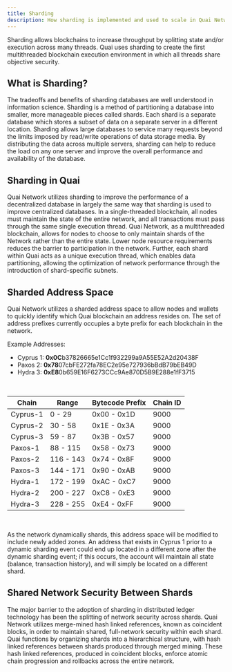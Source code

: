 ```yaml
---
title: Sharding
description: How sharding is implemented and used to scale in Quai Network.
---
```


Sharding allows blockchains to increase throughput by splitting state and/or execution across many threads. Quai uses sharding to create the first multithreaded blockchain execution environment in which all threads share objective security.

## What is Sharding?

The tradeoffs and benefits of sharding databases are well understood in information science. Sharding is a method of partitioning a database into smaller, more manageable pieces called shards. Each shard is a separate database which stores a subset of data on a separate server in a different location. Sharding allows large databases to service many requests beyond the limits imposed by read/write operations of data storage media. By distributing the data across multiple servers, sharding can help to reduce the load on any one server and improve the overall performance and availability of the database.

## Sharding in Quai

Quai Network utilizes sharding to improve the performance of a decentralized database in largely the same way that sharding is used to improve centralized databases. In a single-threaded blockchain, all nodes must maintain the state of the entire network, and all transactions must pass through the same single execution thread. Quai Network, as a multithreaded blockchain, allows for nodes to choose to only maintain shards of the Network rather than the entire state. Lower node resource requirements reduces the barrier to participation in the network. Further, each shard within Quai acts as a unique execution thread, which enables data partitioning, allowing the optimization of network performance through the introduction of shard-specific subnets.

## Sharded Address Space

Quai Network utilizes a sharded address space to allow nodes and wallets to quickly identify which Quai blockchain an address resides on. The set of address prefixes currently occupies a byte prefix for each blockchain in the network.

Example Addresses:

- Cyprus 1: **0x0C**b37826665e1Cc1f932299a9A55E52A2d20438F
- Paxos 2: **0x78**07cbFE272fa78EC2e95e727936bBdB79bEB49D
- Hydra 3: **0xE8**0b659E16F6273CCc9Ae870D5B9E288e1fF3715

<br />

| Chain    | Range     | Bytecode Prefix | Chain ID |
| -------- | --------- | --------------- | -------- |
| Cyprus-1 | 0 - 29    | 0x00 - 0x1D     | 9000     |
| Cyprus-2 | 30 - 58   | 0x1E - 0x3A     | 9000     |
| Cyprus-3 | 59 - 87   | 0x3B - 0x57     | 9000     |
| Paxos-1  | 88 - 115  | 0x58 - 0x73     | 9000     |
| Paxos-2  | 116 - 143 | 0x74 - 0x8F     | 9000     |
| Paxos-3  | 144 - 171 | 0x90 - 0xAB     | 9000     |
| Hydra-1  | 172 - 199 | 0xAC - 0xC7     | 9000     |
| Hydra-2  | 200 - 227 | 0xC8 - 0xE3     | 9000     |
| Hydra-3  | 228 - 255 | 0xE4 - 0xFF     | 9000     |

<br />

As the network dynamically shards, this address space will be modified to include newly added zones. An address that exists in Cyprus 1 prior to a dynamic sharding event could end up located in a different zone after the dynamic sharding event; if this occurs, the account will maintain all state (balance, transaction history), and will simply be located on a different shard.

## Shared Network Security Between Shards

The major barrier to the adoption of sharding in distributed ledger technology has been the splitting of network security across shards. Quai Network utilizes merge-mined hash linked references, known as coincident blocks, in order to maintain shared, full-network security within each shard. Quai functions by organizing shards into a hierarchical structure, with hash linked references between shards produced through merged mining. These hash linked references, produced in coincident blocks, enforce atomic chain progression and rollbacks across the entire network.
